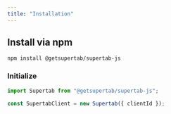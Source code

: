 ```yaml
---
title: "Installation"
---
```


## Install via npm

`npm install @getsupertab/supertab-js`

### Initialize

```typescript
import Supertab from "@getsupertab/supertab-js";

const SupertabClient = new Supertab({ clientId });
```
